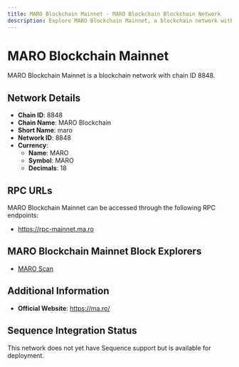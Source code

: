 ```yaml
--- 
title: MARO Blockchain Mainnet - MARO Blockchain Blockchain Network
description: Explore MARO Blockchain Mainnet, a blockchain network with chain ID 8848. Learn about its native currency, MARO, and how to interact with the network.
---
```


# MARO Blockchain Mainnet

MARO Blockchain Mainnet is a blockchain network with chain ID 8848.

## Network Details

- **Chain ID**: 8848
- **Chain Name**: MARO Blockchain
- **Short Name**: maro
- **Network ID**: 8848
- **Currency**: 
  - **Name**: MARO
  - **Symbol**: MARO
  - **Decimals**: 18

## RPC URLs

MARO Blockchain Mainnet can be accessed through the following RPC endpoints:

- https://rpc-mainnet.ma.ro

## MARO Blockchain Mainnet Block Explorers

- [MARO Scan](https://scan.ma.ro/#)

## Additional Information

- **Official Website**: https://ma.ro/

## Sequence Integration Status

This network does not yet have Sequence support but is available for deployment.
